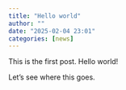 ```yaml
---
title: "Hello world"
author: ""
date: "2025-02-04 23:01"
categories: [news]
---
```


This is the first post. Hello world!

Let's see where this goes.